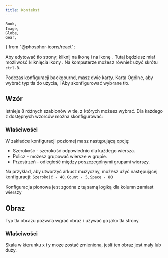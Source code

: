 ```yaml
---
title: Kontekst
---
```


	Book,
	Image,
	Globe,
	Gear,
	
} from "@phosphor-icons/react";

Aby edytować tło strony, kliknij na ikonę <Wrench className="inline-icon"/> i na ikonę <Book className="inline-icon"/>. Tutaj będziesz miał możliwość kliknięcia ikony <Image className="inline-icon"/>. Na komputerze możesz również użyć skrótu `ctrl-B`.

Podczas konfiguracji backgournd, masz dwie karty. Karta <Globe className="inline-icon"/> Ogólne, aby wybrać typ tła do użycia, i <Gear className="inline-icon"/> Aby skonfigurować wybrane tło.

## <Globe className="inline-icon"/> Wzór

Istnieje 8 różnych szablonów w tle, z których możesz wybrać. Dla każdego z dostępnych wzorców można skonfigurować:

### <Gear className="inline-icon"/> Właściwości

W zakładce konfiguracji poziomej masz następującą opcję:

- Szerokość - szerokość odpowiednio dla każdego wiersza.
- Policz - możesz grupować wiersze w grupie.
- Przestrzeń - odległość między poszczególnymi grupami wierszy.

Na przykład, aby utworzyć arkusz muzyczny, możesz użyć następującej konfiguracji:
`Szerokość - 40`, `Count - 5`, `Space - 80`

Konfiguracja pionowa jest zgodna z tą samą logiką dla kolumn zamiast wierszy

## <Globe className="inline-icon"/> Obraz

Typ tła obrazu pozwala wgrać obraz i używać go jako tła strony.

### <Gear className="inline-icon"/> Właściwości

Skala w kierunku x i y może zostać zmieniona, jeśli ten obraz jest mały lub duży.
